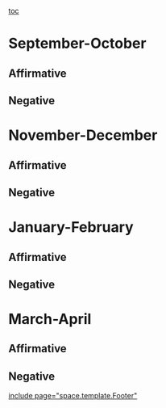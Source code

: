 [[toc]]
=September-October= 
==Affirmative== 
==Negative== 
<span style="display: block; text-align: justify;">
</span>
=November-December= 
==Affirmative== 
==Negative== 

=January-February= 
==Affirmative== 
==Negative== 

=March-April= 
==Affirmative== 
==Negative== 

[[include page="space.template.Footer"]]